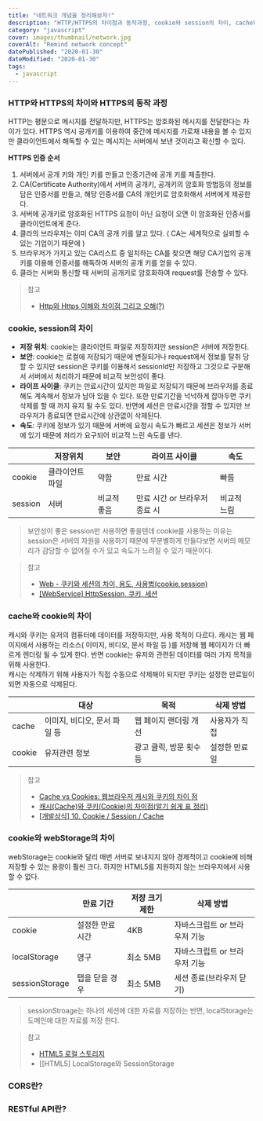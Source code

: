 ```yaml
---
title: "네트워크 개념을 정리해보자!"
description: "HTTP/HTTPS의 차이점과 동작과정, cookie와 session의 차이, cache와 cookie의 차이, cookie와 webstorage의 차이 등 다양한 네트워크 개념에 대해서 설명합니다."
category: "javascript"
cover: images/thumbnail/network.jpg
coverAlt: "Remind network concept"
datePublished: "2020-01-30"
dateModified: "2020-01-30"
tags:
  - javascript
---
```


### HTTP와 HTTPS의 차이와 HTTPS의 동작 과정

HTTP는 평문으로 메시지를 전달하지만, HTTPS는 암호화된 메시지를 전달한다는 차이가 있다. HTTPS 역시 공개키를 이용하여 중간에 메시지를 가로채 내용을 볼 수 있지만 클라이언트에서 해독할 수 있는 메시지는 서버에서 보낸 것이라고 확신할 수 있다.

**HTTPS 인증 순서**

1. 서버에서 공개 키와 개인 키를 만들고 인증기관에 공개 키를 제출한다.
2. CA(Certificate Authority)에서 서버의 공개키, 공개키의 암호화 방법등의 정보를 담은 인증서를 만들고, 해당 인증서를 CA의 개인키로 암호화해서 서버에게 제공한다.
3. 서버에 공개키로 암호화된 HTTPS 요청이 아닌 요청이 오면 이 암호화된 인증서를 클라이언트에게 준다.
4. 클라의 브라우저는 이미 CA의 공개 키를 알고 있다. ( CA는 세계적으로 실뢰할 수 있는 기업이기 때문에 )
5. 브라우저가 가지고 있는 CA리스트 중 일치하는 CA를 찾으면 해당 CA기업의 공개키를 이용해 인증서를 해독하여 서버의 공개 키를 얻을 수 있다.
6. 클라는 서버와 통신할 때 서버의 공개키로 암호화하여 request를 전송할 수 있다.

> 참고
>
> - [Http와 Https 이해와 차이점 그리고 오해(?)](https://jeong-pro.tistory.com/89)

### cookie, session의 차이

- **저장 위치**: cookie는 클라이언트 파일로 저장하지만 session은 서버에 저장한다.
- **보안**: cookie는 로컬에 저장되기 때문에 변질되거나 request에서 정보를 탈취 당할 수 있지만 session은 쿠키를 이용해서 sessionId만 저장하고 그것으로 구분해서 서버에서 처리하기 때문에 비교적 보안성이 좋다.
- **라이프 사이클**: 쿠키는 만료시간이 있지만 파일로 저장되기 때문에 브라우저를 종료해도 계속해서 정보가 남아 있을 수 있다. 또한 만료기간을 넉넉하게 잡아두면 쿠키 삭제를 할 때 까지 유지 될 수도 있다. 반면에 세션은 만료시간을 정할 수 있지만 브라우저가 종료되면 만료시간에 상관없이 삭제된다.
- **속도**: 쿠키에 정보가 있기 때문에 서버에 요청시 속도가 빠르고 세션은 정보가 서버에 있기 때문에 처리가 요구되어 비교적 느린 속도를 낸다.

|         | 저장위치        | 보안        | 라이프 사이클                 | 속도        |
| ------- | --------------- | ----------- | ----------------------------- | ----------- |
| cookie  | 클라이언트 파일 | 약함        | 만료 시간                     | 빠름        |
| session | 서버            | 비교적 좋음 | 만료 시간 or 브라우저 종료 시 | 비교적 느림 |

> 보안성이 좋은 session만 사용하면 좋을텐데 cookie를 사용하는 이유는 session은 서버의 자원을 사용하기 때문에 무분별하게 만들다보면 서버의 메모리가 감당할 수 없어질 수가 있고 속도가 느려질 수 있기 때문이다.

> 참고
>
> - [Web - 쿠키와 세션의 차이, 용도, 사용법(cookie,session)](https://jeong-pro.tistory.com/80)
> - [[WebService] HttpSession, 쿠키, 세션](https://eehoeskrap.tistory.com/5)

### cache와 cookie의 차이

캐시와 쿠키는 유저의 컴퓨터에 데이터를 저장하지만, 사용 목적이 다르다. 캐시는 웹 페이지에서 사용하는 리소스( 이미지, 비디오, 문서 파일 등 )를 저장해 웹 페이지가 더 빠르게 렌더링 될 수 있게 한다. 반면 cookie는 유저와 관련된 데이터를 여러 가지 목적을 위해 사용한다.  
캐시는 삭제하기 위해 사용자가 직접 수동으로 삭제해야 되지만 쿠키는 설정한 만료일이 되면 자동으로 삭제된다.

|        | 대상                         | 목적                    | 삭제 방법     |
| ------ | ---------------------------- | ----------------------- | ------------- |
| cache  | 이미지, 비디오, 문서 파일 등 | 웹 페이지 랜더링 개선   | 사용자가 직접 |
| cookie | 유저관련 정보                | 광고 클릭, 방문 횟수 등 | 설정한 만료일 |

> 참고
>
> - [Cache vs Cookies: 웹브라우저 캐시와 쿠키의 차이 점](http://utk-unm.blogspot.com/2015/09/cache-vs-cookies.html)
> - [캐시(Cache)와 쿠키(Cookie)의 차이점(알기 쉽게 표 정리)](https://zorba91.tistory.com/163)
> - [[개발상식] 10. Cookie / Session / Cache](https://asfirstalways.tistory.com/68)

### cookie와 webStorage의 차이

webStorage는 cookie와 달리 매번 서버로 보내지지 않아 경제적이고 cookie에 비해 저장할 수 있는 용량이 훨씬 크다. 하지만 HTML5를 지원하지 않는 브라우저에서 사용할 수 없다.

|                | 만료 기간        | 저장 크기 제한 | 삭제 방법                     |
| -------------- | ---------------- | -------------- | ----------------------------- |
| cookie         | 설정한 만료 시간 | 4KB            | 자바스크립트 or 브라우저 기능 |
| localStorage   | 영구             | 최소 5MB       | 자바스크립트 or 브라우저 기능 |
| sessionStorage | 탭을 닫을 경우   | 최소 5MB       | 세션 종료(브라우저 닫기)      |

> sessionStroage는 하나의 세션에 대한 자료를 저장하는 반면, localStorage는 도메인에 대한 자료를 저장 한다.

> 참고
>
> - [HTML5 로컬 스토리지](https://zetawiki.com/wiki/HTML5_%EB%A1%9C%EC%BB%AC_%EC%8A%A4%ED%86%A0%EB%A6%AC%EC%A7%80)
> - [[HTML5] LocalStorage와 SessionStorage

### CORS란?

### RESTful API란?
